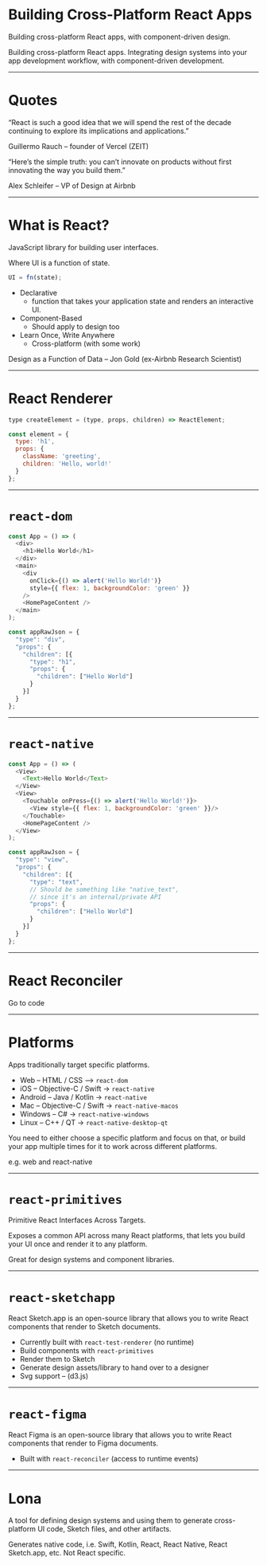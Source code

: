 

<Container>

# Building Cross-Platform React Apps

Building cross-platform React apps, with component-driven design.

</Container>

<Notes>
  Building cross-platform React apps.
  Integrating design systems into your app development workflow, with component-driven development.
</Notes>

---

<Container>

# Quotes

“React is such a good idea that we will spend the rest of the decade continuing to explore its implications and applications.”

Guillermo Rauch – founder of Vercel (ZEIT)

“Here’s the simple truth: you can’t innovate on products without first innovating the way you build them.”

Alex Schleifer – VP of Design at Airbnb


</Container>

---

<Container>

# What is React?

JavaScript library for building user interfaces.

Where UI is a function of state.

```js
UI = fn(state);
```

- Declarative
  - function that takes your application state and renders an interactive UI.
- Component-Based
  - Should apply to design too
- Learn Once, Write Anywhere
  - Cross-platform (with some work)

</Container>

<Notes>
Design as a Function of Data – Jon Gold (ex-Airbnb Research Scientist)
</Notes>

---

<Container>

# React Renderer

```js
type createElement = (type, props, children) => ReactElement;
```

```js
const element = {
  type: 'h1',
  props: {
    className: 'greeting',
    children: 'Hello, world!'
  }
};
```


</Container>

---

<Container>

# `react-dom`

```js
const App = () => (
  <div>
    <h1>Hello World</h1>
  </div>
  <main>
    <div
      onClick={() => alert('Hello World!')}
      style={{ flex: 1, backgroundColor: 'green' }}
    />
    <HomePageContent />
  </main>
);

const appRawJson = {
  "type": "div",
  "props": {
    "children": [{
      "type": "h1",
      "props": {
        "children": ["Hello World"]
      }
    }]
  }
};
```

</Container>

---

<Container>

# `react-native`

```js
const App = () => (
  <View>
    <Text>Hello World</Text>
  </View>
  <View>
    <Touchable onPress={() => alert('Hello World!')}>
      <View style={{ flex: 1, backgroundColor: 'green' }}/>
    </Touchable>
    <HomePageContent />
  </View>
);

const appRawJson = {
  "type": "view",
  "props": {
    "children": [{
      "type": "text",
      // Should be something like "native_text",
      // since it's an internal/private API
      "props": {
        "children": ["Hello World"]
      }
    }]
  }
};
```

</Container>

---

<Container>

# React Reconciler

Go to code

</Container>

---

<Container>

# Platforms

Apps traditionally target specific platforms.

<Steps>

- Web – HTML / CSS –> `react-dom`
- iOS – Objective-C / Swift -> `react-native`
- Android – Java / Kotlin -> `react-native`
- Mac – Objective-C / Swift -> `react-native-macos`
- Windows – C# -> `react-native-windows`
- Linux – C++ / QT -> `react-native-desktop-qt`

</Steps>

</Container>

<Notes>
  You need to either choose a specific platform and focus on that, or build your app multiple times for it to work across different platforms.

  e.g. web and react-native
</Notes>

---

# `react-primitives`

Primitive React Interfaces Across Targets.

Exposes a common API across many React platforms, that lets you build your UI once and render it to any platform.

Great for design systems and component libraries.

---

# `react-sketchapp`

<Container>

React Sketch.app is an open-source library that allows you to write React components that render to Sketch documents.

<Steps>

- Currently built with `react-test-renderer` (no runtime)
- Build components with `react-primitives`
- Render them to Sketch
- Generate design assets/library to hand over to a designer
- Svg support – (d3.js)

</Steps>

</Container>

---

<Container>

# `react-figma`

React Figma is an open-source library that allows you to write React components that render to Figma documents.

<Steps>

- Built with `react-reconciler` (access to runtime events)

</Steps>

</Container>

---

<Container>

# Lona

A tool for defining design systems and using them to generate cross-platform UI code, Sketch files, and other artifacts.

<Notes>
  Generates native code, i.e. Swift, Kotlin, React, React Native, React Sketch.app, etc. Not React specific.
</Notes>

</Container>
